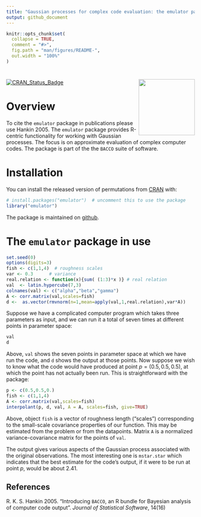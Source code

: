 ```yaml
---
title: "Gaussian processes for complex code evaluation: the emulator package"
output: github_document
---
```


<!-- README.md is generated from README.Rmd. Please edit that file -->

```r
knitr::opts_chunk$set(
  collapse = TRUE,
  comment = "#>",
  fig.path = "man/figures/README-",
  out.width = "100%"
)
```

# <img src="man/figures/emulator.png" width = "150" align="right" />

<!-- badges: start -->
[![CRAN_Status_Badge](https://www.r-pkg.org/badges/version/emulator)](https://cran.r-project.org/package=emulator)
<!-- badges: end -->


# Overview

To cite the `emulator` package in publications please use Hankin 2005.
The `emulator` package provides R-centric functionality for working
with Gaussian processes.  The focus is on approximate evaluation of
complex computer codes.  The package is part of the the `BACCO` suite
of software.


# Installation

You can install the released version of permutations from [CRAN](https://CRAN.R-project.org) with:

```r
# install.packages("emulator")  # uncomment this to use the package
library("emulator")
```

The package is maintained on
[github](https://github.com/RobinHankin/emulator).	

# The `emulator` package in use


```r
set.seed(0)
options(digits=3)
fish <- c(1,1,4)  # roughness scales
var <- 0.3      # variance
real.relation <- function(x){sum( (1:3)*x )} # real relation
val  <- latin.hypercube(7,3)
colnames(val) <- c("alpha","beta","gamma")
A <- corr.matrix(val,scales=fish)
d <-  as.vector(rmvnorm(n=1,mean=apply(val,1,real.relation),var*A))
```

Suppose we have a complicated computer program which takes three
parameters as input, and we can run it a total of seven times at
different points in parameter space:

```r
val
d
```

Above, `val` shows the seven points in parameter space at which we
have run the code, and `d` shows the output at those points.  Now
suppose we wish to know what the code would have produced at point
$p=(0.5, 0.5, 0.5)$, at which the point has not actually been run.
This is straightforward with the package:


```r
p <- c(0.5,0.5,0.)
fish <- c(1,1,4)
A <- corr.matrix(val,scales=fish)
interpolant(p, d, val, A = A, scales=fish, give=TRUE)
```

Above, object `fish` is a vector of roughness length ("scales")
corresponding to the small-scale covariance properties of our
function.  This may be estimated from the problem or from the
datapoints.  Matrix `A` is a normalized variance-covariance matrix for
the points of `val`.

The output gives various aspects of the Gaussian process associated
with the original observations.  The most interesting one is
`mstar.star` which indicates that the best estimate for the code's
output, if it were to be run at point $p$, would be about 2.41.


## References

R. K. S. Hankin 2005. "Introducing `BACCO`, an R bundle for Bayesian
analysis of computer code output".  _Journal of Statistical Software_,
14(16)

